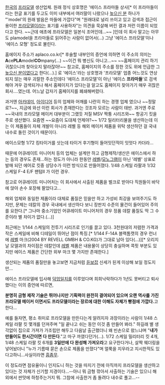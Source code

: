 [[한국]]의 [[프라모델]] 생산업체.
원래 정식 상호명은 '에이스 프라마들 상사[* 이 프라마들이라는 한글 표기를 두고도 이미 내부에서 여러말이 나왔으나 [[높으신 분]] 하나가 "'model'의 원래 발음은 마들에 가깝다"며 "원래대로 널리 쓰이고 있고 검색과 접근이 용이한 [[프라모델]]이라는 표기를 사용하자"는 의견을 묵살해 버린 결과 저런 이름이 되었다고 한다. ~~근데 애초에 프라모델은 일본식 조어인데...~~ ]인데 이 회사 말고는 아무도 plamodel을 프라마들로 읽어주는 사람이 없어서(...) 그냥 '에이스 프라모델'이나 '에이스 모형' 정도로 불린다.

홈에이지 주소가 aplaco.co.kr[* 후술할 내부인의 증언에 의하면 이 주소의 의미는 '''A'''ce'''PLA'''model'''CO'''mpany(...) ~~이건 뭐 병신도 아니고...~~ ~~홈페이지 관리 하기 귀찮으니까 찾아오지 말라잖아!~~ 참고로, 홈페이지의 주소를 정한 것도 위에 언급한 그 [[높으신 분]]이였다고 한다(...).] 로 '에이스'라는 상호명과 '프라모델' 업종 어느것도 연상되지 않는 매우 괴랄한 주소인데다 '에이스 프라모델'이 아닌 '에이스 '''프라마들''''로 검색해야 겨우 검색되거나 해서 홈페이지가 있다는걸 알고도 홈페이지 찾아가기 매우 귀찮은 회사....였는데. 어느날 갑자기 홈페이지를 폐쇄해버렸다.

과거엔 [[아카데미]], [[아이디어회관|아이디어]] 등의 업체와 어깨를 나란히 하는 경쟁 업체 였으나 ~~정말로?~~, 지금에 와선 이런 회사가 존재한다는 것조차 모르는 사람이 태반.
과거엔 주로 ~~국내의 프라모델 메이커 대부분이 그랬듯 저질 MSV 짝퉁 시리즈와~~ 항공기 킷을 주로 생산했다. 
요즘엔 ~~요즘이 도대체 언제야?~~ 1/72 밀리터리물을 생산하는데 이는 이 제품들이 자체 개발이 아니라 레벨 등 해외 메이커 제품을 위탁 생산하던 걸 국내 내수로 돌린 것이기 때문이다.

에이스모형 1/72 킹타이거를 삿는데 타이거 후기형이 들어잇던적이 잇엇다 카더라...


때문에 어큐레이트 미니어처 등의 업체는 설계만 하고 금형제작/생산은 에이스에서 하는 등의 경우도 존재...하는 정도가 아니라 한동안 [[레벨]]/[[모노그람|모노그램]]이 아닌 '레벨' 상표로 발매 되던 에어로 킷중 상당수가 이런 방식으로 만들어졌다. 1/48 스케일 라팔과 1/32 스케일 F-4 E/F 팬텀II 가 이런 경우. 

참고로 어큐레이트 미니어처는 이 회사에서 사출된 제품을 벌크로 받아다 직원들이 바닥에 앉아 손수 포장해 팔았다고...

해외 업체와 동일한 제품이라 대체로 품질은 믿을만 하고 가성비 최강을 보여주기도 하지만, 문제는 데칼의 경우 국내에서 생산하다 보니 장판지 수준의 물건이 들어있어 주의를 요한다.[* 그나마 중소기업인 어큐레이트 미니어처의 경우 정품 데칼 품질도 딱 그 수준이라 별 차이가 없다.(...)]

최근에는 1/144 스케일의 전투기 시리즈로 인기를 끌고 있다. 3천원대의 저렴한 가격과 작은 스케일에 비해 디테일이 뛰어난 점이 특징.[* 1/144 F-14A 블랙톰캣의 경우 런너에 [[레벨]] 마크(2004 BY REVELL GMBH & CO.KG)가 그대로 남아 있다(...)][* 오리지날 모델과의 차이점은 데칼인데 [[레벨]] 제품은 내용물이 상당히 충실하며 콕핏 부분도 있지만 에이스 제품은 간단한 외부 마크 몇 가지만 존재한다.]

생산되는 제품의 품질만을 놓고보면 지금처럼 [[듣보잡]] 신세가 된게 이상해 보일 정도지만...

에이스 프라모델에 입사해 [[덕업일치]]를 이루었다며 희희낙락하다가 1년도 못버티고 퇴사했다는 이의 증언에 따르면, 

'''분명히 금형 제작 기술은 뛰어나지만 기획력이 완전히 결여되어 있으며 오랜 역사를 가진 프라모델 메이커 이면서도 프라모델이라는 장르에 대한 이해도 자체가 빵점에 가깝다.'''고 한다...

예를 들자면, 평소 취미로 프라모델을 만든다는게 알려지자 과장이라는 사람이 1/48 스케일 라팔 킷 몇개를 던져주며 "일 끝나고 쉬는 동안 이것 좀 만들어 봐라." 하길래 별 생각없이 집으로 가져가 가조립만 해두고 다음날 출근했더니 왜 빈손으로 왔느냐며 "'''내가 만들어도 한시간이면 다 만든다'''."고 마구 까였다던가(...). 1/72 스케일 밀리터리 킷 4개, 1/48 스케일 라팔 킷 6개를 '''3일만에 다 완성해 가져오라'''고 요구한다거나, 살짝 웨더링을 넣어놨더니 "누가 기름때 묻은 손으로 제품을 만졌다"며 얼룩을 지우라고 지시한적도 있다고하니...사실이라면 [[흠좀무]].

이 정도라면 점유율이니 인지도니 하는 것을 따지기 전에 아직까지 프라모델을 생산하고 있다는 것 자체가 신기할 지경이다...--아니 뭐 금형 깎아서 사출하는 기술은 있으니 해외에서 싼맛에 하청주는거지 뭐. 그참에 사출한거 좀 돌려다 내수로 풀고...--


